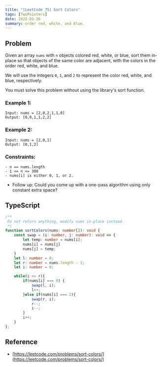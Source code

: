 ```yaml
---
title: "[LeetCode 75] Sort Colors"
tags: [TwoPointers]
date: 2022-01-26
summary: order red, white, and blue.
---
```


## Problem

Given an array `nums` with `n` objects colored red, white, or blue, sort them
in-place so that objects of the same color are adjacent, with the colors in the
order red, white, and blue.

We will use the integers `0`, `1`, and `2` to represent the color red, white, and blue, respectively.

You must solve this problem without using the library's sort function.

### Example 1:

```
Input: nums = [2,0,2,1,1,0]
Output: [0,0,1,1,2,2]
```

### Example 2:

```
Input: nums = [2,0,1]
Output: [0,1,2]
```
 
### Constraints:

```
- n == nums.length
- 1 <= n <= 300
- nums[i] is either 0, 1, or 2.
```

- Follow up: Could you come up with a one-pass algorithm using only constant extra space?

## TypeScript

```typescript
/**
 Do not return anything, modify nums in-place instead.
 */
function sortColors(nums: number[]): void {
    const swap = (i: number, j: number): void => {
        let temp: number = nums[i];
        nums[i] = nums[j]
        nums[j] = temp;
    }
    let l: number = 0;
    let r: number = nums.length - 1;
    let i: number = 0;

    while(i <= r){
        if(nums[i] === 0) {
            swap(l, i);
            l++;
        }else if(nums[i] === 2){
            swap(r, i);
            r--;
            i--;
        }
        i++;
    }
};
```

## Reference

- [https://leetcode.com/problems/sort-colors/](https://leetcode.com/problems/sort-colors/)